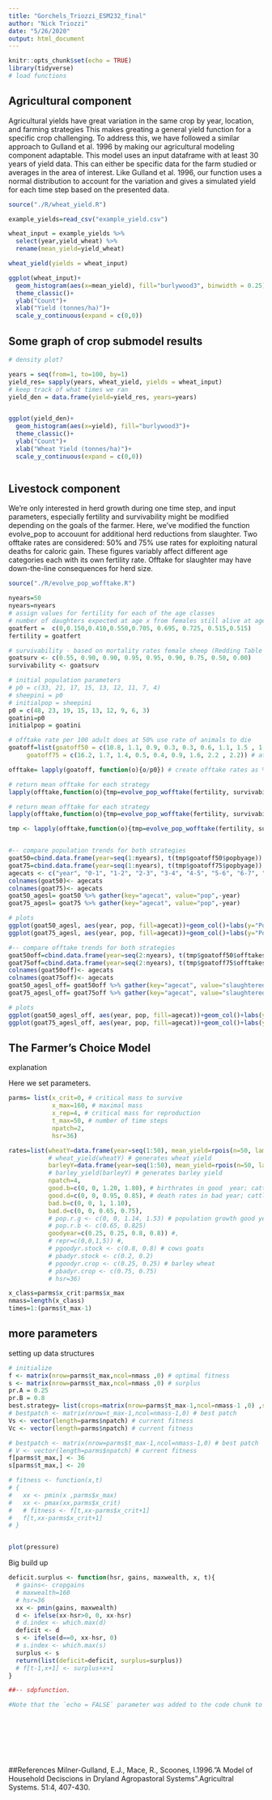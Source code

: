 ```yaml
---
title: "Gorchels_Triozzi_ESM232_final"
author: "Nick Triozzi"
date: "5/26/2020"
output: html_document
---
```


```r
knitr::opts_chunk$set(echo = TRUE)
library(tidyverse)
# load functions

```

## Agricultural component

Agricultural yields have great variation in the same crop by year, location, and farming strategies This makes greating a general yield function for a specific crop challenging. To address this, we have followed a similar approach to Gulland et al. 1996 by making our agricultural modeling component adaptable. This model uses an input dataframe with at least 30 years of yield data. This can either be specific data for the farm studied or averages in the area of interest. Like Gulland et al. 1996, our function uses a normal distribution to account for the variation and gives a simulated yield for each time step based on the presented data. 



```r
source("./R/wheat_yield.R")

example_yields=read_csv("example_yield.csv")

wheat_input = example_yields %>% 
  select(year,yield_wheat) %>% 
  rename(mean_yield=yield_wheat)

wheat_yield(yields = wheat_input)

ggplot(wheat_input)+
  geom_histogram(aes(x=mean_yield), fill="burlywood3", binwidth = 0.25)+
  theme_classic()+
  ylab("Count")+
  xlab("Yield (tonnes/ha)")+
  scale_y_continuous(expand = c(0,0))
```

## Some graph of crop submodel results

```r

# density plot?

years = seq(from=1, to=100, by=1)
yield_res= sapply(years, wheat_yield, yields = wheat_input)
# keep track of what times we ran
yield_den = data.frame(yield=yield_res, years=years)


ggplot(yield_den)+
  geom_histogram(aes(x=yield), fill="burlywood3")+
  theme_classic()+
  ylab("Count")+
  xlab("Wheat Yield (tonnes/ha)")+
  scale_y_continuous(expand = c(0,0))



```


## Livestock component

We're only interested in herd growth during one time step, and input parameters, especially fertility and survivability might be modified depending on the goals of the farmer. Here, we've modified the function evolve_pop to accouunt for additional herd reductions from slaughter. Two offtake rates are considered: 50% and 75% use rates for exploiting natural deaths for caloric gain. These figures variably affect different age categories each with its own fertility rate. Offtake for slaughter may have down-the-line consequences for herd size. 

```r

source("./R/evolve_pop_wofftake.R")

nyears=50
nyears=nyears
# assign values for fertility for each of the age classes 
# number of daughters expected at age x from females still alive at age x
goatfert =  c(0,0.150,0.410,0.550,0.705, 0.695, 0.725, 0.515,0.515)
fertility = goatfert

# survivability - based on mortality rates female sheep (Redding Table IV-7)
goatsurv <- c(0.55, 0.90, 0.90, 0.95, 0.95, 0.90, 0.75, 0.50, 0.00)
survivability <- goatsurv

# initial population parameters
# p0 = c(33, 21, 17, 15, 13, 12, 11, 7, 4)
# sheepini = p0
# initialpop = sheepini
p0 = c(48, 23, 19, 15, 13, 12, 9, 6, 3)
goatini=p0
initialpop = goatini

# offtake rate per 100 adult does at 50% use rate of animals to die
goatoff=list(goatoff50 = c(10.8, 1.1, 0.9, 0.3, 0.3, 0.6, 1.1, 1.5 , 1.5),  # at 50%
     goatoff75 = c(16.2, 1.7, 1.4, 0.5, 0.4, 0.9, 1.6, 2.2 , 2.2)) # at 75% use rate

offtake= lapply(goatoff, function(o){o/p0}) # create offtake rates as % of initial population

# return mean offtake for each strategy
lapply(offtake,function(o){tmp=evolve_pop_wofftake(fertility, survivability, initialpop = p0, nstep = nyears, offtake=o); return(list(mean=mean(tmp[]$offtot)))})

# return mean offtake for each strategy
lapply(offtake,function(o){tmp=evolve_pop_wofftake(fertility, survivability, initialpop = p0, nstep = nyears, offtake=o); return(list(sd=sd(tmp[]$offtot)))})

tmp <- lapply(offtake,function(o){tmp=evolve_pop_wofftake(fertility, survivability, initialpop = p0, nstep = nyears, offtake=o); return(tmp)})



```



```r

#-- compare population trends for both strategies 
goat50=cbind.data.frame(year=seq(1:nyears), t(tmp$goatoff50$popbyage))
goat75=cbind.data.frame(year=seq(1:nyears), t(tmp$goatoff75$popbyage))
agecats <- c("year", "0-1", "1-2", "2-3", "3-4", "4-5", "5-6", "6-7", "7-8", "8-9")
colnames(goat50)<- agecats
colnames(goat75)<- agecats
goat50_agesl= goat50 %>% gather(key="agecat", value="pop",-year)
goat75_agesl= goat75 %>% gather(key="agecat", value="pop",-year)

# plots
ggplot(goat50_agesl, aes(year, pop, fill=agecat))+geom_col()+labs(y="Population", fill="Age Group")
ggplot(goat75_agesl, aes(year, pop, fill=agecat))+geom_col()+labs(y="Population", fill="Age Group")

#-- compare offtake trends for both strategies 
goat50off=cbind.data.frame(year=seq(2:nyears), t(tmp$goatoff50$offtakes))
goat75off=cbind.data.frame(year=seq(2:nyears), t(tmp$goatoff75$offtakes))
colnames(goat50off)<- agecats
colnames(goat75off)<- agecats
goat50_agesl_off= goat50off %>% gather(key="agecat", value="slaughtered",-year)
goat75_agesl_off= goat75off %>% gather(key="agecat", value="slaughtered",-year)

# plots
ggplot(goat50_agesl_off, aes(year, pop, fill=agecat))+geom_col()+labs(y="Animals available for slaughter", fill="Age Group")
ggplot(goat75_agesl_off, aes(year, pop, fill=agecat))+geom_col()+labs(y="Animals available for slaughter", fill="Age Group")


```

## The Farmer's Choice Model

explanation

Here we set parameters.

```r

parms= list(x_crit=0, # critical mass to survive
            x_max=160, # maximal mass
            x_rep=4, # critical mass for reproduction
            t_max=50, # number of time steps
            npatch=2,
            hsr=36) 

rates=list(wheatY=data.frame(year=seq(1:50), mean_yield=rpois(n=50, lambda = 30)),
           # wheat_yield(wheatY) # generates wheat yield
           barleyY=data.frame(year=seq(1:50), mean_yield=rpois(n=50, lambda = 45)),
           # barley_yield(barleyY) # generates barley yield
           npatch=4,
           good.b=c(0, 0, 1.20, 1.80), # birthrates in good  year; cattle goats (current fitness)
           good.d=c(0, 0, 0.95, 0.85), # death rates in bad year; cattle goats (curent fitness)
           bad.b=c(0, 0, 1, 1.10),
           bad.d=c(0, 0, 0.65, 0.75),
           # pop.r.g <- c(0, 0, 1.14, 1.53) # population growth good year (expected gains)
           # pop.r.b <- c(0.65, 0.825)
           goodyear=c(0.25, 0.25, 0.8, 0.8)) #,
           # repr=c(0,0,1,5)) #,
           # pgoodyr.stock <- c(0.8, 0.8) # cows goats
           # pbadyr.stock <- c(0.2, 0.2)
           # pgoodyr.crop <- c(0.25, 0.25) # barley wheat
           # pbadyr.crop <- c(0.75, 0.75)
           # hsr=36)

x_class=parms$x_crit:parms$x_max
nmass=length(x_class)
times=1:(parms$t_max-1)

```

## more parameters

setting up data structures


```r





# initialize 
f <- matrix(nrow=parms$t_max,ncol=nmass ,0) # optimal fitness
s <- matrix(nrow=parms$t_max,ncol=nmass ,0) # surplus
pr.A = 0.25
pr.B = 0.8
best.strategy= list(crops=matrix(nrow=parms$t_max-1,ncol=nmass-1 ,0) ,stock=matrix(nrow=parms$t_max-1,ncol=nmass-1 ,0))
# bestpatch <- matrix(nrow=t_max-1,ncol=nmass-1,0) # best patch
Vs <- vector(length=parms$npatch) # current fitness
Vc <- vector(length=parms$npatch) # current fitness

# bestpatch <- matrix(nrow=parms$t_max-1,ncol=nmass-1,0) # best patch
# V <- vector(length=parms$npatch) # current fitness
f[parms$t_max,] <- 36
s[parms$t_max,] <- 20

# fitness <- function(x,t)
# {
#   xx <- pmin(x ,parms$x_max)
#   xx <- pmax(xx,parms$x_crit)
#   # fitness <- f[t,xx-parms$x_crit+1]
#   f[t,xx-parms$x_crit+1]
# }


plot(pressure)
```

Big build up

```r


deficit.surplus <- function(hsr, gains, maxwealth, x, t){
  # gains<- cropgains
  # maxwealth=160
  # hsr=36
  xx <- pmin(gains, maxwealth)
  d <- ifelse(xx-hsr>0, 0, xx-hsr)
  # d.index <- which.max(d)
  deficit <- d
  s <- ifelse(d==0, xx-hsr, 0)
  # s.index <- which.max(s)
  surplus <- s
  return(list(deficit=deficit, surplus=surplus))
  # f[t-1,x+1] <- surplus+x+1
}


```


```r

##-- sdpfunction.

#Note that the `echo = FALSE` parameter was added to the code chunk to prevent printing of the R code that generated the plot.









```


##References 
Milner-Gulland, E.J., Mace, R., Scoones, I.1996."A Model of Household Deciscions in Dryland Agropastoral Systems".Agricultral Systems. 51:4, 407-430.


